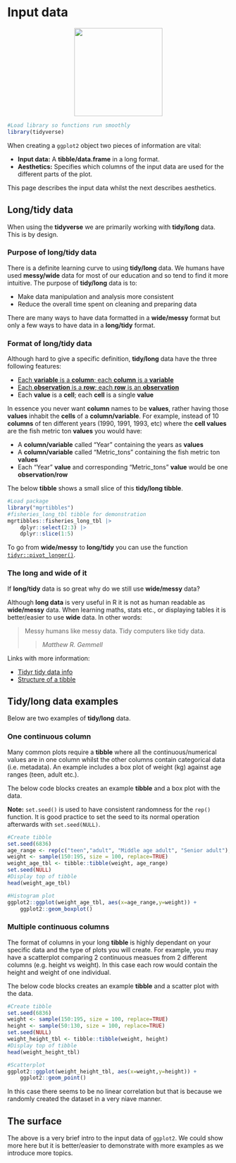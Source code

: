 # Input data
<center>
![](images/ggplot2_input.png){style="width:200px"}
</center>

```r
#Load library so functions run smoothly
library(tidyverse)
```

When creating a `ggplot2` object two pieces of information are vital:

- __Input data:__ A __tibble/data.frame__ in a long format.
- __Aesthetics:__ Specifies which columns of the input data are used for the different parts of the plot.

This page describes the input data whilst the next describes aesthetics.

## Long/tidy data

When using the __tidyverse__ we are primarily working with __tidy/long__ data.
This is by design.

### Purpose of long/tidy data

There is a definite learning curve to using __tidy/long__ data.
We humans have used __messy/wide__ data for most of our education and so tend to find it more intuitive.
The purpose of __tidy/long__ data is to:

- Make data manipulation and analysis more consistent
- Reduce the overall time spent on cleaning and preparing data

There are many ways to have data formatted in a __wide/messy__ format but only a few ways to have data in a __long/tidy__ format.

### Format of long/tidy data

Although hard to give a specific definition, __tidy/long__ data have the three following features:

- [Each __variable__ is a __column__; each __column__ is a __variable__](/tibble/structure.qmd#variablescolumns)
- [Each __observation__ is a __row__; each __row__ is an __observation__](/tibble/structure.qmd#rowsobservations)
- Each __value__ is a __cell__; each __cell__ is a single __value__

In essence you never want __column__ names to be __values__, rather having those __values__ inhabit the __cells__ of a __column/variable__.
For example, instead of 10 __columns__ of ten different years (1990, 1991, 1993, etc) where the __cell values__ are the fish metric ton __values__ you would have:

- A __column/variable__ called "Year" containing the years as __values__
- A __column/variable__ called "Metric_tons" containing the fish metric ton __values__
- Each "Year" __value__ and corresponding "Metric_tons" __value__ would be one __observation/row__

The below __tibble__ shows a small slice of this __tidy/long tibble__.

```r
#Load package
library("mgrtibbles")
#fisheries_long_tbl tibble for demonstration
mgrtibbles::fisheries_long_tbl |>
    dplyr::select(2:3) |>
    dplyr::slice(1:5)
```

To go from __wide/messy__ to __long/tidy__ you can use the function [`tidyr::pivot_longer()`](/tidyr/pivot_longer.qmd).

### The long and wide of it

If __long/tidy__ data is so great why do we still use __wide/messy__ data?

Although __long data__ is very useful in R it is not as human readable as __wide/messy__ data.
When learning maths, stats etc., or displaying tables it is better/easier to use __wide__ data.
In other words:

> Messy humans like messy data. Tidy computers like tidy data.
>
>> <cite>Matthew R. Gemmell</cite>

Links with more information:

- [Tidyr tidy data info](https://tidyr.tidyverse.org/articles/tidy-data.html)
- [Structure of a tibble](/tibble/structure.qmd#variablescolumns)

## Tidy/long data examples

Below are two examples of __tidy/long__ data.

### One continuous column

Many common plots require a __tibble__ where all the continuous/numerical values are in one column whilst the other columns contain categorical data (i.e. metadata).
An example includes a box plot of weight (kg) against age ranges (teen, adult etc.).

The below code blocks creates an example __tibble__ and a box plot with the data.

__Note:__ `set.seed()` is used to have consistent randomness for the `rep()` function. It is good practice to set the seed to its normal operation afterwards with `set.seed(NULL)`.

```r
#Create tibble
set.seed(6836)
age_range <- rep(c("teen","adult", "Middle age adult", "Senior adult"), 25)
weight <- sample(150:195, size = 100, replace=TRUE)
weight_age_tbl <- tibble::tibble(weight, age_range)
set.seed(NULL)
#Display top of tibble
head(weight_age_tbl)
```
```r
#Histogram plot
ggplot2::ggplot(weight_age_tbl, aes(x=age_range,y=weight)) +
    ggplot2::geom_boxplot()
```

### Multiple continuous columns

The format of columns in your long __tibble__ is highly dependant on your specific data and the type of plots you will create.
For example, you may have a scatterplot comparing 2 continuous measues from 2 different columns (e.g. height vs weight).
In this case each row would contain the height and weight of one individual.

The below code blocks creates an example __tibble__ and a scatter plot with the data.

```r
#Create tibble
set.seed(6836)
weight <- sample(150:195, size = 100, replace=TRUE)
height <- sample(50:130, size = 100, replace=TRUE)
set.seed(NULL)
weight_height_tbl <- tibble::tibble(weight, height)
#Display top of tibble
head(weight_height_tbl)
```
```r
#Scatterplot
ggplot2::ggplot(weight_height_tbl, aes(x=weight,y=height)) +
    ggplot2::geom_point()
```

In this case there seems to be no linear correlation but that is because we randomly created the dataset in a very niave manner.

## The surface

The above is a very brief intro to the input data of `ggplot2`.
We could show more here but it is better/easier to demonstrate with more examples as we introduce more topics.